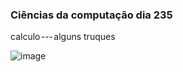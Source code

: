 




### Ciências da computação dia 235

calculo --- alguns truques

![image](https://cdn-images-1.medium.com/max/800/1*9UNv5NkjFyed3auiIsAgTA.png)


